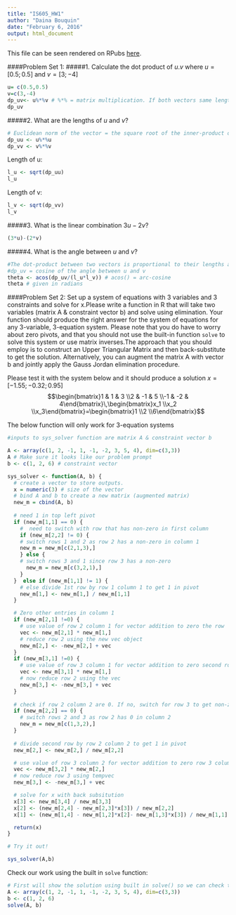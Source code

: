 ```yaml
---
title: "IS605_HW1"
author: "Daina Bouquin"
date: "February 6, 2016"
output: html_document
---
```

This file can be seen rendered on RPubs [here](http://rpubs.com/dbouquin/IS605_HW1).
   
####Problem Set 1:
#####1. Calculate the dot product of $u.v$ where $u=[0.5;0.5]$ and $v=[3;-4]$  
```r
u= c(0.5,0.5)
v=c(3,-4)
dp_uv<- u%*%v # %*% = matrix multiplication. If both vectors same length inner-product is returned
dp_uv
```
#####2. What are the lengths of $u$ and $v$? 
```r
# Euclidean norm of the vector = the square root of the inner-product of a vector with itself.
dp_uu <- u%*%u
dp_vv <- v%*%v
```
Length of u:
```r
l_u <- sqrt(dp_uu)
l_u
```
Length of v:
```r
l_v <- sqrt(dp_vv)
l_v
```
#####3. What is the linear combination $3u-2v$?
```r
(3*u)-(2*v)
```
#####4. What is the angle between $u$ and $v$?
```r
#The dot-product between two vectors is proportional to their lengths and angle between them.
#dp_uv = cosine of the angle between u and v
theta <- acos(dp_uv/(l_u*l_v)) # acos() = arc-cosine
theta # given in radians
```
   
####Problem Set 2:
Set up a system of equations with 3 variables and 3 constraints and solve for x.Please
write a function in R that will take two variables (matrix A & constraint vector b) and
solve using elimination. Your function should produce the right answer for the system of
equations for any 3-variable, 3-equation system. Please note that you do have to worry about zero pivots, and that you should not use the built-in function `solve` to solve this system or use matrix inverses.The approach that you should employ is to construct an Upper Triangular Matrix and then back-substitute to get the solution. Alternatively, you can augment the matrix
A with vector b and jointly apply the Gauss Jordan elimination procedure.      
   
Please test it with the system below and it should produce a solution $x = [-1.55;-0.32;0.95]$
$$\begin{bmatrix}1 & 1 & 3 \\2 & -1 & 5 \\-1 & -2 & 4\end{bmatrix}\,\begin{bmatrix}x_1 \\x_2 \\x_3\end{bmatrix}=\begin{bmatrix}1 \\2 \\6\end{bmatrix}$$   

####### The below function will only work for 3-equation systems 
```r
#inputs to sys_solver function are matrix A & constraint vector b

A <- array(c(1, 2, -1, 1, -1, -2, 3, 5, 4), dim=c(3,3))
A # Make sure it looks like our problem prompt
b <- c(1, 2, 6) # constraint vector

sys_solver <- function(A, b) {
  # create a vector to store outputs.
  x = numeric(3) # size of the vector
  # bind A and b to create a new matrix (augmented matrix)
  new_m = cbind(A, b)
  
  # need 1 in top left pivot
  if (new_m[1,1] == 0) {
    #  need to switch with row that has non-zero in first column
    if (new_m[2,2] != 0) {
    # switch rows 1 and 2 as row 2 has a non-zero in column 1
    new_m = new_m[c(2,1,3),]
    } else {
    # switch rows 3 and 1 since row 3 has a non-zero
      new_m = new_m[c(3,2,1),]
    }
  }  else if (new_m[1,1] != 1) {
    # else divide 1st row by row 1 column 1 to get 1 in pivot
    new_m[1,] <- new_m[1,] / new_m[1,1]
  }  

  # Zero other entries in column 1
  if (new_m[2,1] !=0) {
    # use value of row 2 column 1 for vector addition to zero the row
    vec <- new_m[2,1] * new_m[1,]
    # reduce row 2 using the new vec object
    new_m[2,] <- -new_m[2,] + vec
  }
  if (new_m[3,1] !=0) {
    # use value of row 3 column 1 for vector addition to zero second row
    vec <- new_m[3,1] * new_m[1,]
    # now reduce row 2 using the vec
    new_m[3,] <- -new_m[3,] + vec
  }
  
  # check if row 2 column 2 are 0. If no, switch for row 3 to get non-zero
  if (new_m[2,2] == 0) {
    # switch rows 2 and 3 as row 2 has 0 in column 2
    new_m = new_m[c(1,3,2),]
  } 
  
  # divide second row by row 2 column 2 to get 1 in pivot
  new_m[2,] <- new_m[2,] / new_m[2,2]

  # use value of row 3 column 2 for vector addition to zero row 3 column 2
  vec <- new_m[3,2] * new_m[2,]
  # now reduce row 3 using tempvec
  new_m[3,] <- -new_m[3,] + vec  

  # solve for x with back subsitution
  x[3] <- new_m[3,4] / new_m[3,3]
  x[2] <- (new_m[2,4] - new_m[2,3]*x[3]) / new_m[2,2]
  x[1] <- (new_m[1,4] - new_m[1,2]*x[2]- new_m[1,3]*x[3]) / new_m[1,1]

  return(x)
}

# Try it out!

sys_solver(A,b)
```

####### Check our work using the built in `solve` function:
```r
# First will show the solution using built in solve() so we can check the answer:
A <- array(c(1, 2, -1, 1, -1, -2, 3, 5, 4), dim=c(3,3))
b <- c(1, 2, 6)
solve(A, b)
```